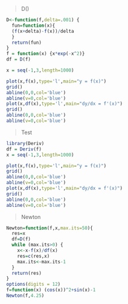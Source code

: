 
> D() 

```r
D<-function(f,delta=.001) {
  fun=function(x){
  (f(x+delta)-f(x))/delta
  }
  return(fun)
}
f = function(x) {x*exp(-x^2)}
df = D(f)

x = seq(-1,3,length=1000)

plot(x,f(x),type='l',main="y = f(x)")
grid()
abline(0,0,col='blue')
abline(v=0,col='blue')
plot(x,df(x),type='l',main="dy/dx = f'(x)")
grid()
abline(0,0,col='blue')
abline(v=0,col='blue')
```


> Test

```r
library(Deriv)
df = Deriv(f)
x = seq(-1,3,length=1000)

plot(x,f(x),type='l',main="y = f(x)")
grid()
abline(0,0,col='blue')
abline(v=0,col='blue')
plot(x,df(x),type='l',main="dy/dx = f'(x)")
grid()
abline(0,0,col='blue')
abline(v=0,col='blue')
```

> Newton

```r
Newton=function(f,x,max.its=50){
  res=x
  df=D(f)
  while (max.its>0) {
    x<-x-f(x)/df(x)
    res=c(res,x)
    max.its<-max.its-1
  }
  return(res)
}
options(digits = 12)
f=function(x) (cos(x))^2+sin(x)-1
Newton(f,4.25)
```

